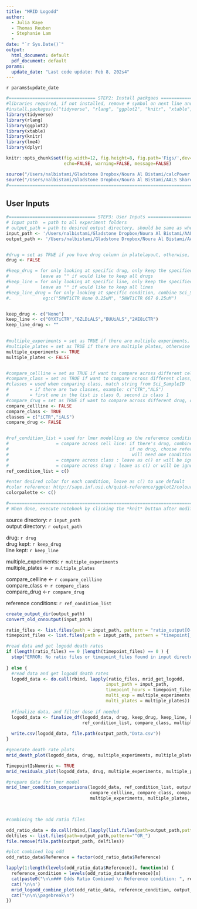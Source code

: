 ```yaml
---
title: "MRID Logodd"
author:
  - Julia Kaye
  - Thomas Reuben
  - Stephanie Lam
  - 
date: "`r Sys.Date()`"
output:
  html_document: default
  pdf_document: default
params:
  update_date: "Last code update: Feb 8, 202s4"
---
```

`r params$update_date`

<!-- 
Execute notebook by clicking the *knit* button after modifying the user inputs chunk. 

================================= STEP1: CHECK DATA STRUCTURE ==============================
Folder structure example 
Input path - Experiment1 - Experiment1_ratio_output.csv
                         - Experiment1_timepoint.csv
           - Experiment2 - Experiment2_ratio_output.csv
                         - Experiment2_timepoint.csv
 ===========================================================================================
 -->

```r
#================================= STEP2: Install packgaes =================================
#libraries required, if not installed, remove # symbol on next line and run the line to install
#install.packages(c("tidyverse", "rlang", "ggplot2", "knitr", "xtable", "lme4","dplyr"))
library(tidyverse)
library(rlang)
library(ggplot2)
library(xtable)
library(knitr)
library(lme4)
library(dplyr)

knitr::opts_chunk$set(fig.width=12, fig.height=8, fig.path='Figs/',dev=c('png', 'pdf'),
                      echo=FALSE, warning=FALSE, message=FALSE)

source("/Users/nalbistami/Gladstone Dropbox/Noura Al Bistami/calcPower f1000_manuscript/Death_Rates_MRID_sALSvsCTRL/Stephanie New Run/MRID_Ratio_Functions.R")
source("/Users/nalbistami/Gladstone Dropbox/Noura Al Bistami/AALS Shared DropBox/GEDI Analysis/USE THESE CODES/MRID_Logodd_Functions_RT_July1.R")
#===========================================================================================
```

## User Inputs 

```r

#================================= STEP3: User Inputs =================================
# input path  = path to all experiment folders
# output_path = path to desired output directory, should be same as where the Rmd file is located !!! Always copy a new Rmd file !!!
input_path <- '/Users/nalbistami/Gladstone Dropbox/Noura Al Bistami/AALS Shared DropBox/GEDI Analysis/Combined Experiments/CombinedC9orf72/Class compare'
output_path <- '/Users/nalbistami/Gladstone Dropbox/Noura Al Bistami/AALS Shared DropBox/GEDI Analysis/Combined Experiments/CombinedC9orf72/Class compare'


#drug = set as TRUE if you have drug column in platelayout, otherwise, set as FALSE
drug <- FALSE

#keep_drug = for only looking at specific drug, only keep the specified drug, eg: "5uM" or c("5uM","10uM")
#            leave as "" if would like to keep all drugs
#keep_line = for only looking at specific line, only keep the specified line, eg: c("5NWTiCTR")
#            leave as "" if would like to keep all lines
#keep_line_drug = for only looking at specific condition, combine Sci_SampleID and Drug name, must have 1+ line to compare, 
#.            eg:c("5NWTiCTR None 0.25uM", "5NWTiCTR 667 0.25uM")


keep_drug <- c("None")
keep_line <- c("0YX7iCTR","6ZLDiALS","BUUiALS","2AE8iCTR")
keep_line_drug <- ""

          
#multiple_experiments = set as TRUE if there are multiple experiments, otherwise FALSE
#multiple_plates = set as TRUE if there are multiple plates, otherwise FALSE
multiple_experiments <- TRUE
multiple_plates <- FALSE


#compare_cellline = set as TRUE if want to compare across different cell lines, otherwise FALSE
#compare_class = set as TRUE if want to compare across different class, otherwise FALSE
#classes = used when comparing class, match string from Sci_SampleID
#        = if there are two classes, example: c("CTR","ALS")
#        = first one in the list is class 0, second is class 1
#compare_drug = set as TRUE if want to compare across different drug, otherwise FALSE
compare_cellline <- FALSE
compare_class <- TRUE
classes = c("iCTR","iALS")
compare_drug <- FALSE


#ref_condition_list = used for lmer modelling as the reference condition
#                  = compare across cell line: if there's drug, combine Sci_SampleID and Drug name
#                                              if no drug, choose reference condition from Sci_SampleID
#                                               will need one condition or more
#                  = compare across class : leave as c() or will be ignored by default
#                  = compare across drug : leave as c() or will be ignored by default, automatically run all conditions
ref_condition_list = c()

#enter desired color for each condition, leave as c() to use default
#color reference: http://sape.inf.usi.ch/quick-reference/ggplot2/colour
colorpalette <- c()

#===========================================================================================
# When done, execute notebook by clicking the *knit* button after modifying the user inputs chunk.

```

source directory: `r input_path`  \
output directory: `r output_path` \

drug: `r drug` \
drug kept: `r keep_drug` \
line kept: `r keep_line` \

multiple_experiments: `r multiple_experiments` \
multiple_plates <- `r multiple_plates` \

compare_cellline <- `r compare_cellline` \
compare_class <- `r compare_class` \
compare_drug <-`r compare_drug` \

reference conditions: `r ref_condition_list` \

```r
create_output_dir(output_path)
convert_old_cnnoutput(input_path)

ratio_files <- list.files(path = input_path, pattern = "ratio_output[0-9_]*?.csv", recursive = TRUE)
timepoint_files <- list.files(path = input_path, pattern = "timepoint[_hours]*?.csv", recursive = TRUE)

#read data and get logodd death rates
if (length(ratio_files) == 0 |length(timepoint_files) == 0 ) {
  stop("ERROR: No ratio files or timepoint_files found in input directory")
  
} else {
  #read data and get logodd death rates
  logodd_data <- do.call(rbind, lapply(ratio_files, mrid_get_logodd, 
                                      input_path = input_path, 
                                      timepoint_hours = timepoint_files, 
                                      multi_exp = multiple_experiments, 
                                      multi_plates = multiple_plates))
  
  #finalize data, and filter dose if needed
  logodd_data <- finalize_df(logodd_data, drug, keep_drug, keep_line, keep_line_drug, 
                             ref_condition_list, compare_class, multiple_experiments, classes)
  
  write.csv(logodd_data, file.path(output_path,"Data.csv"))
}
```

```r
#generate death rate plots
mrid_death_plot(logodd_data, drug, multiple_experiments, multiple_plates,  colorpalette, compare_class)

```

```r
TimepointIsNumeric <- TRUE
mrid_residuals_plot(logodd_data, drug, multiple_experiments, multiple_plates,  colorpalette, compare_class, compare_cellline, compare_drug, TimepointIsNumeric)


```

```r
#prepare data for lmer model
mrid_lmer_condition_comparisons(logodd_data, ref_condition_list, output_path, 
                                compare_cellline, compare_class, compare_drug, 
                                multiple_experiments, multiple_plates, classes)

  
```

```r
#combining the odd ratio files

odd_ratio_data = do.call(rbind,(lapply(list.files(path=output_path,pattern="^OR_",full.names = TRUE), read.csv)))
delfiles <- list.files(path=output_path,pattern="^OR_")
file.remove(file.path(output_path, delfiles))

#plot combined log odd
odd_ratio_data$Reference = factor(odd_ratio_data$Reference)

lapply(1:length(levels(odd_ratio_data$Reference)), function(x) {
  reference_condition = levels(odd_ratio_data$Reference)[x]
  cat(paste0("\n\n### Odds Ratio Combined \n Reference condition: ", reference_condition))
  cat('\n\n')
  mrid_logodd_combine_plot(odd_ratio_data, reference_condition, output_path, colorpalette, confident_int = 0.95, compare_class)
  cat("\n\n\\pagebreak\n")
})

```

